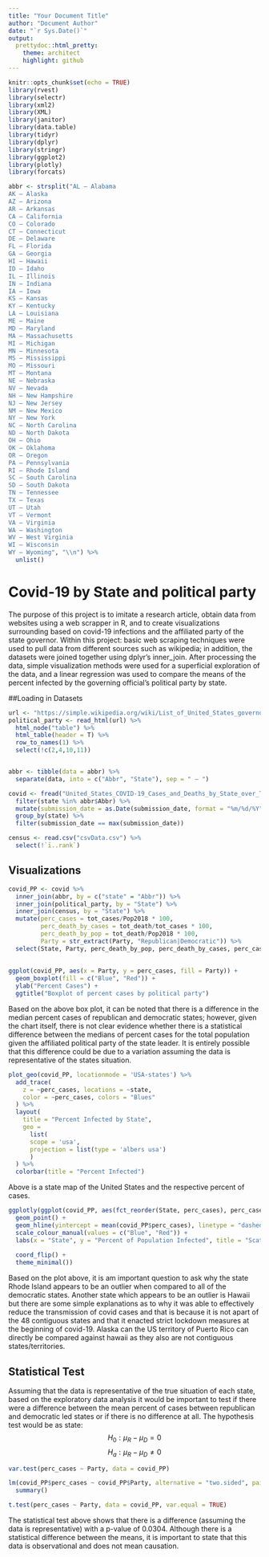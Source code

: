 ```yaml
---
title: "Your Document Title"
author: "Document Author"
date: "`r Sys.Date()`"
output:
  prettydoc::html_pretty:
    theme: architect
    highlight: github
---
```


```r
knitr::opts_chunk$set(echo = TRUE)
library(rvest)
library(selectr)
library(xml2)
library(XML)
library(janitor)
library(data.table)
library(tidyr)
library(dplyr)
library(stringr)
library(ggplot2)
library(plotly)
library(forcats)

abbr <- strsplit("AL – Alabama
AK – Alaska
AZ – Arizona
AR – Arkansas
CA – California
CO – Colorado
CT – Connecticut
DE – Delaware
FL – Florida
GA – Georgia
HI – Hawaii
ID – Idaho
IL – Illinois
IN – Indiana
IA – Iowa
KS – Kansas
KY – Kentucky
LA – Louisiana
ME – Maine
MD – Maryland
MA – Massachusetts
MI – Michigan
MN – Minnesota
MS – Mississippi
MO – Missouri
MT – Montana
NE – Nebraska
NV – Nevada
NH – New Hampshire
NJ – New Jersey
NM – New Mexico
NY – New York
NC – North Carolina
ND – North Dakota
OH – Ohio
OK – Oklahoma
OR – Oregon
PA – Pennsylvania
RI – Rhode Island
SC – South Carolina
SD – South Dakota
TN – Tennessee
TX – Texas
UT – Utah
VT – Vermont
VA – Virginia
WA – Washington
WV – West Virginia
WI – Wisconsin
WY – Wyoming", "\\n") %>%
  unlist()
```



# Covid-19 by State and political party
   The purpose of this project is to imitate a research article, obtain data from websites using a web scrapper in R, and to create visualizations surrounding based on covid-19 infections and the affiliated party of the state governor. Within this project: basic web scraping techniques were used to pull data from different sources such as wikipedia; in addition, the datasets were joined together using dplyr's inner_join. After processing the data, simple visualization methods were used for a superficial exploration of the data, and a linear regression was used to compare the means of the percent infected by the governing official's political party by state.
   
##Loading in Datasets
```r
url <- "https://simple.wikipedia.org/wiki/List_of_United_States_governors"
political_party <- read_html(url) %>%
  html_node("table") %>%
  html_table(header = T) %>%
  row_to_names(1) %>%
  select(!c(2,4,10,11))


abbr <- tibble(data = abbr) %>%
  separate(data, into = c("Abbr", "State"), sep = " – ")

covid <- fread("United_States_COVID-19_Cases_and_Deaths_by_State_over_Time.csv") %>%
  filter(state %in% abbr$Abbr) %>%
  mutate(submission_date = as.Date(submission_date, format = "%m/%d/%Y")) %>%
  group_by(state) %>%
  filter(submission_date == max(submission_date))

census <- read.csv("csvData.csv") %>%
  select(!`ï..rank`)
```

## Visualizations
```r
covid_PP <- covid %>%
  inner_join(abbr, by = c("state" = "Abbr")) %>%
  inner_join(political_party, by = "State") %>%
  inner_join(census, by = "State") %>%
  mutate(perc_cases = tot_cases/Pop2018 * 100,
         perc_death_by_cases = tot_death/tot_cases * 100,
         perc_death_by_pop = tot_death/Pop2018 * 100,
         Party = str_extract(Party, "Republican|Democratic")) %>%
  select(State, Party, perc_death_by_pop, perc_death_by_cases, perc_cases, tot_cases, tot_death)
  
  
ggplot(covid_PP, aes(x = Party, y = perc_cases, fill = Party)) +
  geom_boxplot(fill = c("Blue", "Red")) +
  ylab("Percent Cases") +
  ggtitle("Boxplot of percent cases by political party")
```

  Based on the above box plot, it can be noted that there is a difference in the median percent cases of republican and democratic states; however, given the chart itself, there is not clear evidence whether there is a statistical difference between the medians of percent cases for the total population given the affiliated political party of the state leader. It is entirely possible that this difference could be due to a variation assuming the data is representative of the states situation.

```r
plot_geo(covid_PP, locationmode = 'USA-states') %>%
  add_trace(
    z = ~perc_cases, locations = ~state,
    color = ~perc_cases, colors = "Blues"
  ) %>%
  layout(
    title = "Percent Infected by State",
    geo = 
      list(
      scope = 'usa',
      projection = list(type = 'albers usa')
      )
  ) %>%
  colorbar(title = "Percent Infected")
```
  Above is a state map of the United States and the respective percent of cases.

```r
ggplotly(ggplot(covid_PP, aes(fct_reorder(State, perc_cases), perc_cases, color = Party)) +
  geom_point() +
  geom_hline(yintercept = mean(covid_PP$perc_cases), linetype = "dashed") +
  scale_colour_manual(values = c("Blue", "Red")) +
  labs(x = "State", y = "Percent of Population Infected", title = "Scatter plot and mean of Percent cases by state and political party") +
  
  coord_flip() +
  theme_minimal())

```
Based on the plot above, it is am important question to ask why the state Rhode Island appears to be an outlier when compared to all of the democratic states. Another state which appears to be an outlier is Hawaii but there are some simple explanations as to why it was able to effectively reduce the transmission of covid cases and that is because it is not apart of the 48 contiguous states and that it enacted strict lockdown measures at the beginning of covid-19. Alaska can the US territory of Puerto Rico can directly be compared against hawaii as they also are not contiguous states/territories. 

## Statistical Test
 Assuming that the data is representative of the true situation of each state, based on the exploratory data analysis it would be important to test if there were a difference between the mean percent of cases between republican and democratic led states or if there is no difference at all.
 The hypothesis test would be as state:
 $$H_0: \mu_R - \mu_D = 0$$
 $$H_a: \mu_R - \mu_D \ne 0$$
 
```r
var.test(perc_cases ~ Party, data = covid_PP)

lm(covid_PP$perc_cases ~ covid_PP$Party, alternative = "two.sided", paired = F, var.equal = FALSE) %>%
  summary()

t.test(perc_cases ~ Party, data = covid_PP, var.equal = TRUE)

```
The statistical test above shows that there is a difference (assuming the data is representative) with a p-value of 0.0304. Although there is a statistical difference between the means, it is important to state that this data is observational and does not mean causation. 
